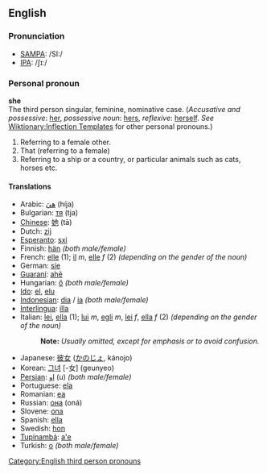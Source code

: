 ==English==
===Pronunciation===
*[[w:SAMPA|SAMPA]]: /SI:/
*[[w:IPA|IPA]]: /ʃɪː/

===Personal pronoun===
'''she'''<br>
The third person singular, feminine, nominative case. (''Accusative and possessive'': [[her]], ''possessive noun'': [[hers]], ''reflexive'': [[herself]]. ''See'' [[Wiktionary:Inflection Templates]] for other personal pronouns.)  

#Referring to a female other.
#That (referring to a female) 
#Referring to a ship or a country, or particular animals such as cats, horses etc. 

====Translations====
*Arabic: [[هيَ]] (híja)
*Bulgarian: [[тя]] (tja)
*[[Chinese]]: [[她]] (tā)
*Dutch: [[zij]]
*[[Esperanto]]: [[sxi]]
*Finnish: [[hän]] ''(both male/female)''
*French: [[elle]] (1); [[il]] ''m'', [[elle]] ''f'' (2) ''(depending on the gender of the noun)''
*German: [[sie]]
*[[Guaraní]]: [[ahẽ]]
*Hungarian: [[ő]] ''(both male/female)''
*[[Ido]]: [[el]], [[elu]]
*[[Indonesian]]: [[dia]] / [[ia]] ''(both male/female)''
*[[Interlingua]]: [[illa]]
*Italian: [[lei]], [[ella]] (1); [[lui]] ''m'', [[egli]] ''m'', [[lei]] ''f'', [[ella]] ''f'' (2) ''(depending on the gender of the noun)''
*:'''Note:''' ''Usually omitted, except for emphasis or to avoid confusion.''
*Japanese: [[彼女]] ([[かのじょ]], kánojo)
*Korean: [[그녀]] [-女] (geunyeo)
*[[Persian]]: [[او]] (u) ''(both male/female)''
*Portuguese: [[ela]]
*Romanian: [[ea]]
*Russian: [[она]] (oná)
*Slovene: [[ona]]
*Spanish: [[ella]]
*Swedish: [[hon]]
*[[Tupinambá]]: [[a'e]]
*Turkish: [[o]] ''(both male/female)''

[[Category:English third person pronouns]]